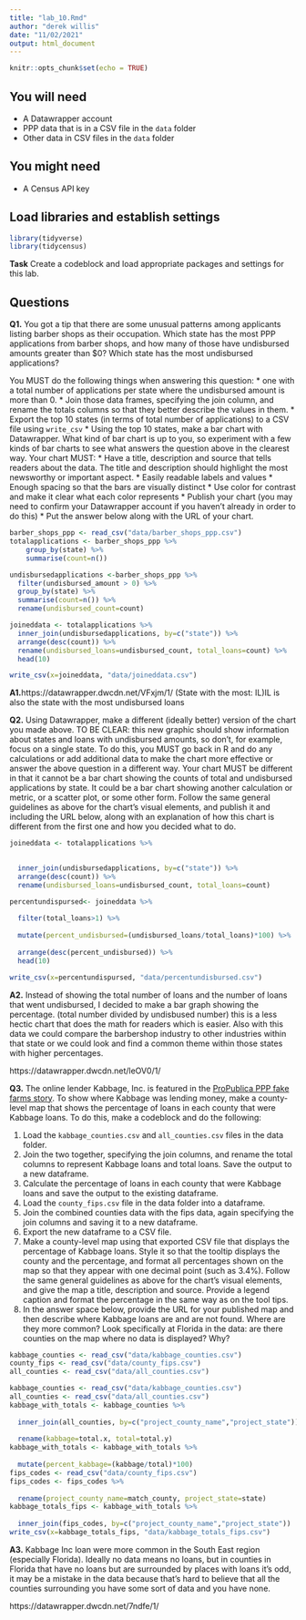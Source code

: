 ```yaml
---
title: "lab_10.Rmd"
author: "derek willis"
date: "11/02/2021"
output: html_document
---
```


```r
knitr::opts_chunk$set(echo = TRUE)
```

## You will need

* A Datawrapper account
* PPP data that is in a CSV file in the `data` folder
* Other data in CSV files in the `data` folder

## You might need

* A Census API key

## Load libraries and establish settings
```r
library(tidyverse)
library(tidycensus)
```

**Task** Create a codeblock and load appropriate packages and settings for this lab.

## Questions

**Q1.** You got a tip that there are some unusual patterns among applicants listing barber shops as their occupation. Which state has the most PPP applications from barber shops, and how many of those have undisbursed amounts greater than $0? Which state has the most undisbursed applications?

You MUST do the following things when answering this question:
  * one with a total number of applications per state where the undisbursed amount is more than 0.
* Join those data frames, specifying the join column, and rename the totals columns so that they better describe the values in them.
* Export the top 10 states (in terms of total number of applications) to a CSV file using `write_csv`
* Using the top 10 states, make a bar chart with Datawrapper. What kind of bar chart is up to you, so experiment with a few kinds of bar charts to see what answers the question above in the clearest way. Your chart MUST:
  * Have a title, description and source that tells readers about the data. The title and description should highlight the most newsworthy or important aspect.
  * Easily readable labels and values
  * Enough spacing so that the bars are visually distinct
  * Use color for contrast and make it clear what each color represents
* Publish your chart (you may need to confirm your Datawrapper account if you haven't already in order to do this)
* Put the answer below along with the URL of your chart.

```r
barber_shops_ppp <- read_csv("data/barber_shops_ppp.csv")
totalapplications <- barber_shops_ppp %>%
    group_by(state) %>%
    summarise(count=n())

undisbursedapplications <-barber_shops_ppp %>%
  filter(undisbursed_amount > 0) %>%
  group_by(state) %>%
  summarise(count=n()) %>%
  rename(undisbursed_count=count)

joineddata <- totalapplications %>%
  inner_join(undisbursedapplications, by=c("state")) %>%
  arrange(desc(count)) %>%
  rename(undisbursed_loans=undisbursed_count, total_loans=count) %>%
  head(10)

write_csv(x=joineddata, "data/joineddata.csv")
```

**A1.**https://datawrapper.dwcdn.net/VFxjm/1/ (State with the most: IL)IL is also the state with the most undisbursed loans

**Q2.** Using Datawrapper, make a different (ideally better) version of the chart you made above. TO BE CLEAR: this new graphic should show information about states and loans with undisbursed amounts, so don't, for example, focus on a single state. To do this, you MUST go back in R and do any calculations or add additional data to make the chart more effective or answer the above question in a different way. Your chart MUST be different in that it cannot be a bar chart showing the counts of total and undisbursed applications by state. It could be a bar chart showing another calculation or metric, or a scatter plot, or some other form. Follow the same general guidelines as above for the chart's visual elements, and publish it and including the URL below, along with an explanation of how this chart is different from the first one and how you decided what to do.

```r
joineddata <- totalapplications %>%  

  
  inner_join(undisbursedapplications, by=c("state")) %>%
  arrange(desc(count)) %>%
  rename(undisbursed_loans=undisbursed_count, total_loans=count)

percentundispursed<- joineddata %>%
  
  filter(total_loans>1) %>%
  
  mutate(percent_undisbursed=(undisbursed_loans/total_loans)*100) %>%
  
  arrange(desc(percent_undisbursed)) %>%
  head(10)

write_csv(x=percentundispursed, "data/percentundisbursed.csv")
```

**A2.** Instead of showing the total number of loans and the number of loans that went undisbursed, I decided to make a bar graph showing the percentage. (total number divided by undisbused number) this is a less hectic chart that does the math for readers which is easier. Also with this data we could compare the barbershop industry to other industries within that state or we could look and find a common theme within those states with higher percentages.

https://datawrapper.dwcdn.net/leOV0/1/

**Q3.** The online lender Kabbage, Inc. is featured in the [ProPublica PPP fake farms story](https://www.propublica.org/article/ppp-farms). To show where Kabbage was lending money, make a county-level map that shows the percentage of loans in each county that were Kabbage loans. To do this, make a codeblock and do the following:

1. Load the `kabbage_counties.csv` and `all_counties.csv` files in the data folder.
2. Join the two together, specifying the join columns, and rename the total columns to represent Kabbage loans and total loans. Save the output to a new dataframe.
3. Calculate the percentage of loans in each county that were Kabbage loans and save the output to the existing dataframe.
4. Load the `county_fips.csv` file in the data folder into a dataframe.
5. Join the combined counties data with the fips data, again specifying the join columns and saving it to a new dataframe.
6. Export the new dataframe to a CSV file.
7. Make a county-level map using that exported CSV file that displays the percentage of Kabbage loans. Style it so that the tooltip displays the county and the percentage, and format all percentages shown on the map so that they appear with one decimal point (such as 3.4%). Follow the same general guidelines as above for the chart's visual elements, and give the map a title, description and source. Provide a legend caption and format the percentage in the same way as on the tool tips.
8. In the answer space below, provide the URL for your published map and then describe where Kabbage loans are and are not found. Where are they more common? Look specifically at Florida in the data: are there counties on the map where no data is displayed? Why?
```r
kabbage_counties <- read_csv("data/kabbage_counties.csv")
county_fips <- read_csv("data/county_fips.csv")
all_counties <- read_csv("data/all_counties.csv")
```



```r
kabbage_counties <- read_csv("data/kabbage_counties.csv")
all_counties <- read_csv("data/all_counties.csv")
kabbage_with_totals <- kabbage_counties %>%
  
  inner_join(all_counties, by=c("project_county_name","project_state")) %>%
  
  rename(kabbage=total.x, total=total.y)
kabbage_with_totals <- kabbage_with_totals %>%
  
  mutate(percent_kabbage=(kabbage/total)*100)
fips_codes <- read_csv("data/county_fips.csv")
fips_codes <- fips_codes %>%
  
  rename(project_county_name=match_county, project_state=state)
kabbage_totals_fips <- kabbage_with_totals %>%
  
  inner_join(fips_codes, by=c("project_county_name","project_state"))
write_csv(x=kabbage_totals_fips, "data/kabbage_totals_fips.csv")
```



**A3.** Kabbage Inc loan were more common in the South East region (especially Florida). Ideally no data means no loans, but in counties in Florida that have no loans but are surrounded by places with loans it's odd, it may be a mistake in the data because that's hard to believe that all the counties surrounding you have some sort of data and you have none.

https://datawrapper.dwcdn.net/7ndfe/1/
